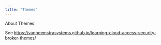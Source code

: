 ```yaml
---
title: "Themes"
---
```


About Themes

See <https://vanheemstrasystems.github.io/learning-cloud-access-security-broker-themes/>

